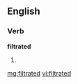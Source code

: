 ==English==

===Verb===
'''filtrated'''

# {{past of|[[filtrate]]}}

[[mg:filtrated]]
[[vi:filtrated]]
